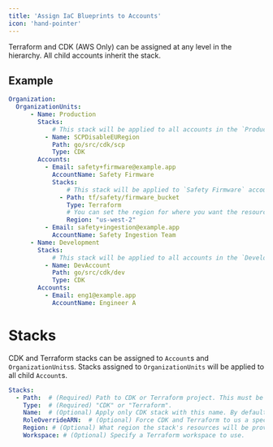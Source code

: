 ```yaml
---
title: 'Assign IaC Blueprints to Accounts'
icon: 'hand-pointer'
---
```


Terraform and CDK (AWS Only) can be assigned at any level in the hierarchy. All child accounts inherit the stack.

## Example
```yml
Organization:
  OrganizationUnits:
      - Name: Production
        Stacks:
            # This stack will be applied to all accounts in the `Production` OU (`Safety Firmware` and `Safety Ingestion Team`).
          - Name: SCPDisableEURegion 
            Path: go/src/cdk/scp
            Type: CDK
        Accounts:
          - Email: safety+firmware@example.app
            AccountName: Safety Firmware
            Stacks:
                # This stack will be applied to `Safety Firmware` account only.
              - Path: tf/safety/firmware_bucket 
                Type: Terraform
                # You can set the region for where you want the resources to be created.
                Region: "us-west-2"
          - Email: safety+ingestion@example.app
            AccountName: Safety Ingestion Team
      - Name: Development
        Stacks:
            # This stack will be applied to all accounts in the `Development` OU (`Engineer A`).
          - Name: DevAccount
            Path: go/src/cdk/dev
            Type: CDK
        Accounts:
          - Email: eng1@example.app
            AccountName: Engineer A
```

# Stacks
CDK and Terraform stacks can be assigned to `Account`s and `OrganizationUnits`s. Stacks assigned to `OrganizationUnits` will be applied to all child `Account`s.

```yaml
Stacks:
  - Path:  # (Required) Path to CDK or Terraform project. This must be a directory.
    Type:  # (Required) "CDK" or "Terraform".
    Name:  # (Optional) Apply only CDK stack with this name. By default, all CDK stacks are applied. (CDK Only)
    RoleOverrideARN:  # (Optional) Force CDK and Terraform to us a specific role when applying a stack. The default role is the account's `AssumeRoleName`.
    Region: # (Optional) What region the stack's resources will be provisioned in.
    Workspace: # (Optional) Specify a Terraform workspace to use. 
```